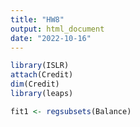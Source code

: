 ```yaml
---
title: "HW8"
output: html_document
date: "2022-10-16"
---
```


```r
library(ISLR)
attach(Credit)
dim(Credit)
library(leaps)
```

```r
fit1 <- regsubsets(Balance)
  
```

